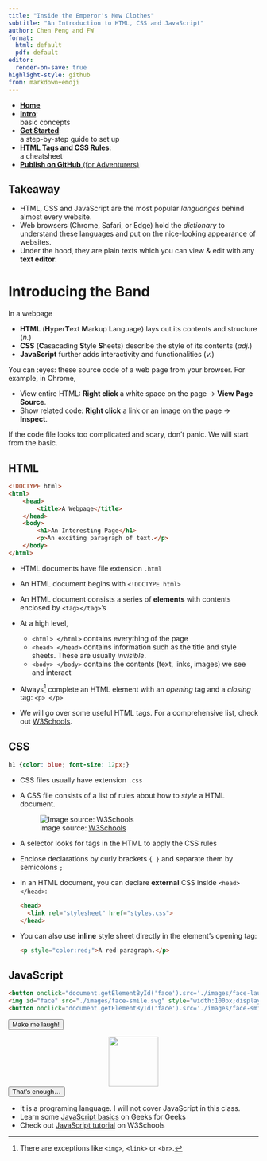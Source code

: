 ```yaml
---
title: "Inside the Emperor's New Clothes"
subtitle: "An Introduction to HTML, CSS and JavaScript"
author: Chen Peng and FW
format: 
  html: default
  pdf: default
editor:
  render-on-save: true
highlight-style: github
from: markdown+emoji
---
```


::: {.column-margin}
* [**Home**](./)
* [**Intro**](./html-css-js-handout.html){target="_blank"}:  
  basic concepts
* [**Get Started**](./get-started.html){target="_blank"}:  
  a step-by-step guide to set up
* [**HTML Tags and CSS Rules**](./cheatsheet.html){target="_blank"}:  
  a cheatsheet
* [**Publish on GitHub** (for Adventurers)](./github.html){target="_blank"}
:::

::: {.callout-tip}

# Takeaway

* HTML, CSS and JavaScript are the most popular _languanges_ behind almost every website.
* Web browsers (Chrome, Safari, or Edge) hold the _dictionary_ to understand these languages and put on the nice-looking appearance of websites.
* Under the hood, they are plain texts which you can view & edit with any <b>text editor</b>. 
:::

# Introducing the Band

In a webpage

* **HTML** (**H**yper**T**ext **M**arkup **L**anguage) lays out its contents and structure (_n._)
* **CSS** (**C**asacading **S**tyle **S**heets) describe the style of its contents (_adj._)
* **JavaScript** further adds interactivity and functionalities (_v._)

You can :eyes: these source code of a web page from your browser.
For example, in Chrome, 

* View entire HTML: **Right click** a white space on the page -> **View Page Source**. 
* Show related code: **Right click** a link or an image on the page -> **Inspect**. 

If the code file looks too complicated and scary, don't panic.
We will start from the basic.

## HTML

```html
<!DOCTYPE html>
<html>
    <head>
        <title>A Webpage</title>
    </head>
    <body>
        <h1>An Interesting Page</h1>
        <p>An exciting paragraph of text.</p>
    </body>
</html>
```

* HTML documents have file extension `.html`

* An HTML document begins with `<!DOCTYPE html>`

* An HTML document consists a series of **elements** with contents enclosed by `<tag></tag>`'s

* At a high level, 
  * `<html> </html>` contains everything of the page
  * `<head> </head>` contains information such as the title and style sheets. These are usually _invisible_.
  * `<body> </body>` contains the contents (text, links, images) we see and interact

* Always[^close-tag] complete an HTML element with an _opening_ tag and a _closing_ tag: `<p> </p>`

[^close-tag]: There are exceptions like `<img>`, `<link>` or `<br>`.

* We will go over some useful HTML tags. For a comprehensive list, check out [W3Schools](https://www.w3schools.com/TAGS/ref_byfunc.asp).
 
## CSS

```css
h1 {color: blue; font-size: 12px;}
```

* CSS files usually have extension `.css`
* A CSS file consists of a list of rules about how to _style_ a HTML document.  

  ![Image source: [W3Schools](https://www.w3schools.com/css/css_syntax.asp)](https://www.w3schools.com/css/img_selector.gif){#fig-css-rule fig-align="center"}
  
* A selector looks for tags in the HTML to apply the CSS rules
* Enclose declarations by curly brackets `{ }` and separate them by semicolons `;`
* In an HTML document, you can declare **external** CSS inside `<head> </head>`:
  
  ```html
  <head>
    <link rel="stylesheet" href="styles.css">
  </head>
  ```
* You can also use **inline** style sheet directly in the element's opening tag:
  ```html
  <p style="color:red;">A red paragraph.</p>
  ```

## JavaScript

```html
<button onclick="document.getElementById('face').src='./images/face-laugh.svg'">Make me laugh!</button>
<img id="face" src="./images/face-smile.svg" style="width:100px;display:block;margin-left:auto;margin-right:auto">
<button onclick="document.getElementById('face').src='./images/face-smile.svg'">That's enough...</button>
```

<button onclick="document.getElementById('face').src='./images/face-laugh.svg'">Make me laugh!</button>
<img id="face" src="./images/face-smile.svg" style="width:100px;display:block;margin-left:auto;margin-right:auto">
<button onclick="document.getElementById('face').src='./images/face-smile.svg'">That's enough...</button>

* It is a programing language. I will not cover JavaScript in this class.
* Learn some [JavaScript basics](https://www.geeksforgeeks.org/javascript-cheat-sheet-a-basic-guide-to-javascript/) on Geeks for Geeks
* Check out [JavaScript tutorial](https://www.w3schools.com/js/default.asp) on W3Schools

